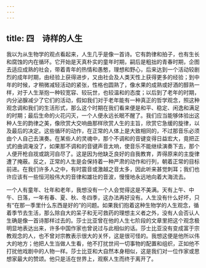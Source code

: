 ```yaml
---
---
---
```

title: 四　诗样的人生
---




我以为从生物学的观点看起来，人生几乎是像一首诗。它有韵律和拍子，也有生长和腐蚀的内在循环。它开始是天真朴实的童年时期，嗣后是粗拙的青春时期，企图去适应成熟的社会，带着青年的热情和愚憨，理想和野心，后来达到一个活动较剧烈的成年时期，由经验上获得进步，又由社会及人类天性上获得更多的经验；到中年的时候，才稍微减轻活动的紧张，性格也圆熟了，像水果的成熟或好酒的醇熟一样，对于人生渐抱一种较宽容、较玩世，也较温和的态度；以后到了老年的时期，内分泌腺减少了它们的活动，假如我们对于老年能有一种真正的哲学观念，照这种观念调和我们的生活形式，那么这个时期在我们看来便是和平、稳定、闲逸和满足的时期；最后生命的火花闪灭，一个人便永远长眠不醒了。我们应当能够体验出这种人生的韵律之美，像欣赏大交响曲那样欣赏人生的主旨，欣赏它急缓的旋律，以及最后的决定。这些循环的动作，在正常的人体上是大致相同的，不过那音乐必须由个人自己去演奏。在某些人的灵魂中，那个不调和的音键变得日益宏大，竟把正式的曲调淹没了，如果那不调和的音键声音太响，使音乐不能继续演奏下去，那个人便开枪自戕或跳河自尽了。这是因为他缺乏良好的自我教育，弄得原来的主旋律遭了掩蔽。反之，正常的人生是会保持着一种严肃的动作和行列，朝着正常的目标前进。在我们许多人之中，有时震音或激越之音太多，因此听来甚觉刺耳；我们也许应该有一些恒河般伟大的音律和雄壮的音波，慢慢地永远地向着大海流去。

一个人有童年、壮年和老年，我想没有一个人会觉得这是不美满。天有上午、中午、日落，一年有春、夏、秋、冬四季，这办法再好没有。人生没有什么好坏，只有“在那一季里什么东西是好的”的问题。如果我们抱着这种生物学的人生观念，循着季节去生活，那么除自大的呆子和无可救药的理想主义者之外，没有人会否认人生确是像一首诗那样过去的。莎士比亚曾在他的人生七阶段的文章里把这个观念极明显地表达出来，许多中国作家也曾说过与此相似的话。莎士比亚没有变成富于宗教观念的人，也不曾对宗教表示很大的关怀，这是很可怪的。我想这便是他所以伟大的地方；他把人生当做人生看，他不打扰世间一切事物的配置和组织，正如他不打扰他戏剧中的人物一样。莎士比亚和大自然本身相似，这是我们对一位作家或思想家最大的赞颂。他只是活在世界上，观察人生而终于离开了。